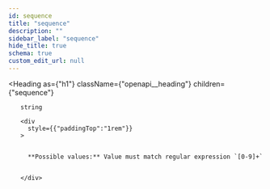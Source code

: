 ```yaml
---
id: sequence
title: "sequence"
description: ""
sidebar_label: "sequence"
hide_title: true
schema: true
custom_edit_url: null
---
```



<Heading
  as={"h1"}
  className={"openapi__heading"}
  children={"sequence"}
>
</Heading>





<ul>
  <div
    style={{"marginTop":".5rem","marginBottom":".5rem"}}
  >
    
    
    string
    
    <div
      style={{"paddingTop":"1rem"}}
    >
      
      
      **Possible values:** Value must match regular expression `[0-9]+`
      
      
    </div>
  </div>
</ul>
            